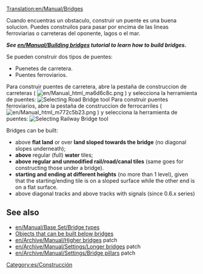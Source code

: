 [[Translation:en/Manual/Bridges]]
{{es/Traducción|Bridges|0}}
{{es/Tabla de contenido}}
<!--
 Previous content wasn't as insightful as the building bridges tutorial
 + this page should be more of a reference, link section and a quick guide, not beginners guide
-->

Cuando encuentras un obstaculo, construir un puente es una buena solucion. Puedes construilos para pasar por encima de las lineas ferroviarias o carreteras del oponente, lagos o el mar.

'''''See [[en/Manual/Building bridges]] tutorial to learn how to build bridges.'''''

Se pueden construir dos tipos de puentes:
* Puenetes de carretera.
* Puentes ferroviarios.

Para construir puentes de carretera, abre la pestaña de construccion de carreteras ( [[File:en/Manual html ma6d6c8c.png]] ) y selecciona la herramienta de puentes:
[[File:en/BridgeTut14.png|none|frame|Selecting Road Bridge tool]]
Para construir puentes ferroviarios, abre la pestaña  de construccion de ferrocarriles ( [[File:en/Manual html m772c5b23.png]] ) y selecciona la herramienta de puentes:
[[File:en/BridgeTut1.png|none|frame|Selecting Railway Bridge tool]]

Bridges can be built:
* above '''flat land''' or over '''land sloped towards the bridge''' (no diagonal slopes underneath);
* '''above''' regular (full) '''water''' tiles;
* '''above regular and unmodified rail/road/canal tiles''' (same goes for constructing those under a bridge).
* '''starting and ending at different heights''' (no more than 1 level), given that the starting/ending tile is on a sloped surface while the other end is on a flat surface.
* above diagonal tracks and above tracks with signals (since 0.6.x series)

<!-- COMMENT START
Left this just a reference for future edit(s)

==Building bridges for beginners==
Start by opening up the build toolbar for railways and clicking on [[File:en/Build bridge.png]] (build bridges button). You'll notice that your cursor will change:
[[File:Ottdbridge1.png|none|frame|See the build bridges cursor?]]
Next you have to recognize where you can build bridges. We'll start off with a standard bridge-the-gap bridge, which can be placed in an area that looks like this:
[[File:Ottdbridge1.6.png|none|frame|What a nice place for a bridge!]]
When you move your mouse over the ground, the square the mouse is in is highlighted; the bridge will start here.
[[File:Ottdbridge2.png|none|frame|See it highlighted there?]]
Now, just click, hold down, and drag to the opposite sloped tile, like so:
[[File:Ottdbridge3.png|none|frame|4. Remember, you're still holding the mouse button down...]]
Once you've dragged there, where you want the bridge to be, let go of the mouse button. The bridge selection dialog will open. The options will vary depending on the bridge length and the year.
[[File:Ottdbridge4.png|center|none|frame|You can choose which bridge you want.]]
Click the bridge you want, we'll select Steel Girder this time:
[[File:Ottdbridge5.png|none|frame|Bridge chosen...]]
And... there you go, your (I suppose) very first bridge. You'll notice the red text rising, displaying the amount of money you've spent.
[[File:Ottdbridge6.png|none|frame|That cost you 579 pounds!]]
This works the same way for road construction as well; just select the bridge construction tool from the road construction tool bar.

Now we've got making bridges down, there are a few more things that you can do. Bridges can be even constructed on flat land - say to avoid a track built by competition.
[[File:Ottdbridge11.png|none|frame|Bridge on flat land]]

Or, you can even do something like the following if the mind takes you.
[[File:Ottdbridge9.png|none|frame|Not really useful, but...]]

END COMMENT -->
== See also ==
*[[en/Manual/Base Set/Bridge types]]
*[[en/Archive/Manual/New Bridges|Objects that can be built below bridges]]
*[[en/Archive/Manual/Higher bridges]] patch
*[[en/Archive/Manual/Settings/Longer bridges]] patch
*[[en/Archive/Manual/Settings/Bridge pillars]] patch

[[Category:es/Construcción]]
<!-- this is not tutorial/walkthrough category member -->